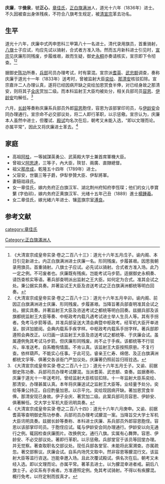 '''庆廉'''，字'''儉泉'''，號'''正心'''，[[章佳氏|章佳氏]]，[[正白旗|正白旗]][[满洲|满洲]]人，道光十六年（1836年）进士。不久因被查出身体残疾，不符合八旗考生规定，被[[道光帝|清宣宗]]革去功名。

==生平==
道光十六年，庆廉中式丙申恩科三甲第八十一名进士。清代录用旗员，首重骑射，[[八旗|八旗]]士子应试，均应先试以骑射，合式者方准入场。然而五月新科进士引见时，[[道光帝|宣宗]]见庆廉形同残废，步履维艰，故而生疑，御史[[永桐|永桐]]亦奏请核实，宣宗即下令彻查。<ref>《大清宣宗成皇帝实录·卷之二百八十三》：道光十六年五月戊子。谕内阁、本日引见新进士。内正白旗满洲进士庆廉一名。形同残废。步履甚艰。因思我朝录用旗员。首重骑射。八旗士子应试。必先试以骑射。合式者方准入场。此乃一定之例。不可废者也。庆廉既有残疾。岂能考试马步箭。适据御史永桐奏、请饬查核实等语。著兵部查明派出监射之王大臣。如何定为合式。准其会试之处。秉公据实具奏。并著监试王大臣及咨送考试之正白旗满洲都统等明白回奏。</ref><ref>《大清宣宗成皇帝实录·卷之二百八十三》：道光十六年五月辛卯。谕内阁、前因正白旗满洲进士庆廉、形同残废。步履甚艰。当降旨著兵部查明准其会试之处。据实具奏。并著监射王大臣及咨送考试之都统等明白回奏。兹据兵部及该旗都统监射王大臣等奏、中枢政考内载凡遇考试进士举人生员人等。其有手拐者。免考马步箭等语。并准兵部呈送大清会典暨中枢政考。经军机大臣开单进呈。朕详加披阅。会典内载系手疾字样。中枢政考内载系手拐字样。著兵部即遵照会典改正。以归画一该监射王大臣及咨送考试之都统等、于庆廉会试。虽属遵例免其考试马步箭。但庆廉形同残废。尚不止于手疾。该都统等不行驳斥。率准送考。自系瞻徇情面。不肯认真。该监射王大臣按照原册。不复行查。依样葫芦。不能实心任事。于此可见。睿亲王仁寿、绵偲、及正白旗满洲都统文孚等、俱著交各该衙门严加议处。庆廉著仍照前旨归班铨选。</ref>

据御史[[陈功|陈功]]所奏，[[兵部|兵部]]司员办理考试，时有蒙混。宣宗派[[耆英|耆英]]、[[武忠额|武忠额]]调查，奏称庆廉于道光十一年（1833年）送考时，曾被监射大臣[[奕绘|奕绘]]、[[那清安|那清安]]核驳扣除。宣宗嘉许二人办理认真，遂将已经因病开缺之奕绘加恩赏食半俸，对已经身故之那清安，则将其子[[全庆|全庆]]赏加二级。而本科监射王大臣均被处分，相关兵部司员[[容恩|容恩]]、[[伊龄安|伊龄安]]均解任。<ref>《大清宣宗成皇帝实录·卷之二百八十三》：道光十六年五月壬子。又谕、前据御史陈功奏、兵部司员办理考试朦混。当派耆英、武忠额、查奏。兹据奏称、庆廉于道光十一年送考时。曾经监射大臣核驳扣除。十一年监射大臣系奕绘、那清安。办理甚属认真。本年将庆廉送试之监射王大臣等。业经量予处分。奕绘等秉公持正。自应酌量加恩。以示平允。奕绘现因病开缺。著加恩赏食半俸。那清安现已身故。伊子全庆、著赏加二级。此案兵部司员容恩、伊龄安、俱著解任。交大学士军机大臣讯明具奏。</ref>

六月，[[长龄|长龄]]等奏称庆廉系兵部员外郎[[容恩|容恩]]胞侄，容恩为该部掌印司员，与[[伊龄安|伊龄安]]会同办理通行。宣宗命不必交部议处，将二人即行革职，以示惩儆。宣宗认为，庆廉本人虽然中进士，但覆试、[[殿试|殿试]]均名次在后，朝考又未能入选，“即以文理而论。亦属平常”，因此又将庆廉进士革去。<ref>《大清宣宗成皇帝实录·卷之二百八十四》：道光十六年六月庚申。又谕、前据耆英等查明御史陈功参奏、兵部司员办理考试朦混一案。当降旨交大学士军机大臣讯明具奏。兹据长龄等奏称、本科进士庆廉、系兵部员外郎容恩胞侄。容恩以该部掌印司员。于胞侄应试。辄与伊龄安会同办理通行。伊龄安以向无通行之例。辄因检查庆廉图片。改换例文。通行八旗。实属有心舞弊。容恩、伊龄安、不必交部议处。著即行革职。以示惩儆。兵部堂官于该员等回堂办理。并无觉察。著查取职名交部议处。现任兵部各堂官、未能将此案溯查。亦属疏忽。著交部察议。庆廉会试。自系内场凭文取中。然非容恩等朦混行文。该监射大臣等滥行咨送。岂能幸邀入场。且此次覆试殿试。俱名次在后。朝考又未经入选。即以文理而论。亦属平常。著革去进士。以为朦混幸进者戒。嗣后八旗士子。必实系有手疾者。方准遵照定例。免其考试骑射。不得以有疾朦混。概行免考。以符定制而拔真才。</ref>

==家庭==
*高祖[[阿桂|阿桂]]，一等誠謀英勇公、武英殿大学士兼首席軍機大臣。
*曾祖父[[阿思達|阿思達]]，三等子，內大臣，陝甘、兩廣、直隸總督。
*祖父[[那彦成|那彦成]]，乾隆五十四年（1789年）进士。
*父容安，世襲三等子爵，伊犁參贊大臣、伊犁將軍。
*妻鈕祜祿氏。
*女一章佳氏，嫁内务府正白旗汉军、湖北荆州府知府李恆琛；他们的女儿李寶蘩 (字伯祁)，嫁内务府正黄旗汉军、光绪十五年己丑（1889）進士[[楊鍾羲|楊鍾羲]]。
*女二章佳氏，嫁光緒六年进士、镶蓝旗宗室[[溥良|溥良]]。

==参考文献==
{{reflist}}

{{道光十六年丙申恩科殿試金榜}}
{{DEFAULTSORT:Qing庆}}
[[Category:正白旗滿洲人|Category:正白旗滿洲人]]
[[category:章佳氏|category:章佳氏]]